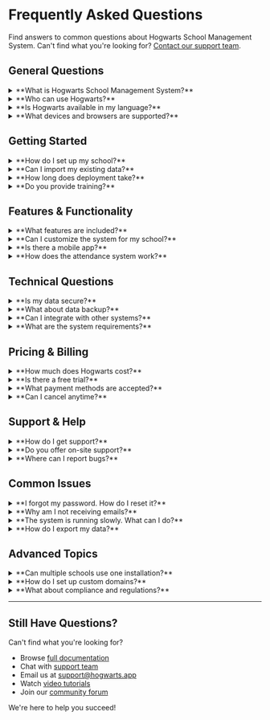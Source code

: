 # Frequently Asked Questions

Find answers to common questions about Hogwarts School Management System. Can't find what you're looking for? [Contact our support team](/docs/support/contact).

## General Questions

<details>
<summary>**What is Hogwarts School Management System?**</summary>

Hogwarts is a comprehensive, cloud-based school management platform designed to streamline educational operations. It provides tools for student management, attendance tracking, examinations, fee collection, library management, and much more. The system supports multiple schools with isolated data (multi-tenant architecture) and is accessible from any device with an internet connection.

</details>

<details>
<summary>**Who can use Hogwarts?**</summary>

Hogwarts is designed for:
- **Schools** - Primary, secondary, and high schools
- **Colleges** - Community colleges and universities
- **Training Institutes** - Vocational and professional training centers
- **Tutoring Centers** - Private tutoring and coaching institutes

The system supports various user roles including administrators, teachers, students, parents, accountants, and support staff.

</details>

<details>
<summary>**Is Hogwarts available in my language?**</summary>

Yes! Hogwarts currently supports:
- **English** (LTR - Left to Right)
- **Arabic** (RTL - Right to Left)

More languages are being added based on user demand. The system automatically detects your preferred language and can be switched at any time from the settings.

</details>

<details>
<summary>**What devices and browsers are supported?**</summary>

Hogwarts works on:
- **Desktop** - Windows, Mac, Linux
- **Mobile** - iOS and Android (responsive web + native apps)
- **Tablets** - iPads and Android tablets

Supported browsers:
- Chrome (recommended)
- Firefox
- Safari
- Edge
- Opera

</details>

## Getting Started

<details>
<summary>**How do I set up my school?**</summary>

Setting up your school is easy:

1. **Sign Up** - Create an admin account at [hogwarts.app/join](https://hogwarts.app/join)
2. **School Setup** - Complete the onboarding wizard with your school details
3. **Configure** - Set up academic year, classes, and subjects
4. **Import Data** - Upload existing student and staff data (CSV/Excel)
5. **Invite Users** - Send invitations to teachers, students, and parents
6. **Go Live** - Start using the system!

The entire process typically takes 2-4 hours.

</details>

<details>
<summary>**Can I import my existing data?**</summary>

Absolutely! Hogwarts supports bulk import from:
- **Excel files** (.xlsx, .xls)
- **CSV files** (.csv)
- **Google Sheets** (via export)

We provide templates for:
- Student information
- Teacher profiles
- Parent details
- Course structure
- Fee structure
- Library catalog

You can also use our API for programmatic data import.

</details>

<details>
<summary>**How long does deployment take?**</summary>

Deployment timelines:
- **Cloud Version** - Instant! Sign up and start immediately
- **Self-Hosted** - 30 minutes to 2 hours depending on your infrastructure
- **Data Migration** - 1-3 days depending on data volume
- **Training** - 1-2 days for complete staff training

Most schools are fully operational within a week.

</details>

<details>
<summary>**Do you provide training?**</summary>

Yes, we offer comprehensive training:
- **Video Tutorials** - Self-paced learning
- **Documentation** - Detailed user guides
- **Live Webinars** - Weekly training sessions
- **On-site Training** - Available for enterprise plans
- **24/7 Support** - Always available to help

All new users get access to our onboarding program.

</details>

## Features & Functionality

<details>
<summary>**What features are included?**</summary>

Core features include:
- Yes Student Information System
- Yes Attendance Management
- Yes Examination System
- Yes Timetable Management
- Yes Fee Collection
- Yes Library Management
- Yes Parent Portal
- Yes SMS/Email Notifications
- Yes Reports & Analytics
- Yes Multi-language Support
- Yes Mobile Apps

[View complete feature list](/docs/features)

</details>

<details>
<summary>**Can I customize the system for my school?**</summary>

Yes, extensive customization options:
- **Branding** - Logo, colors, themes
- **Fields** - Add custom fields to forms
- **Workflows** - Configure approval processes
- **Reports** - Create custom reports
- **Grading** - Define your grading system
- **Notifications** - Customize email/SMS templates
- **Roles** - Create custom user roles
- **Integrations** - Connect third-party services

</details>

<details>
<summary>**Is there a mobile app?**</summary>

Yes! We offer native mobile apps for:
- **iOS** - Available on App Store
- **Android** - Available on Google Play

Features:
- All web features available on mobile
- Push notifications
- Offline access to critical data
- Biometric authentication
- Optimized for mobile screens

Parents, teachers, and students each get tailored mobile experiences.

</details>

<details>
<summary>**How does the attendance system work?**</summary>

Our flexible attendance system supports:
- **Daily Attendance** - Mark once per day
- **Period-wise** - Track for each class period
- **Biometric** - Integration with fingerprint/card readers
- **Geo-location** - Location-based attendance
- **QR Code** - Quick scan attendance
- **Manual** - Traditional roll call

Teachers can mark attendance from any device, and parents receive instant notifications.

</details>

## Technical Questions

<details>
<summary>**Is my data secure?**</summary>

Absolutely! Security measures include:
- **SSL Encryption** - All data transmitted securely
- **Data Encryption** - Sensitive data encrypted at rest
- **Role-based Access** - Granular permissions
- **Audit Logs** - Track all system activities
- **Daily Backups** - Automated backup system
- **Data Centers** - Secure, certified facilities
- **GDPR Compliant** - Privacy by design
- **2FA** - Two-factor authentication available

Your data is yours - export anytime!

</details>

<details>
<summary>**What about data backup?**</summary>

Comprehensive backup strategy:
- **Automated Backups** - Daily at midnight
- **Retention** - 30 days of backups
- **Geographic Redundancy** - Stored in multiple locations
- **Point-in-time Recovery** - Restore to any point
- **Export Options** - Download backups anytime
- **Disaster Recovery** - RPO of 24 hours, RTO of 4 hours

</details>

<details>
<summary>**Can I integrate with other systems?**</summary>

Yes, extensive integration options:
- **API** - RESTful API for custom integrations
- **Webhooks** - Real-time event notifications
- **Google Workspace** - Calendar, Drive, Classroom
- **Microsoft 365** - Teams, Outlook
- **Payment Gateways** - Stripe, PayPal, Razorpay
- **SMS Providers** - Twilio, Nexmo, local providers
- **Accounting** - QuickBooks, Tally
- **LMS** - Moodle, Canvas

[View all integrations](/docs/integrations)

</details>

<details>
<summary>**What are the system requirements?**</summary>

**For Cloud Version:**
- Internet connection (2+ Mbps recommended)
- Modern web browser
- No special hardware required

**For Self-Hosted:**
- Server with 4GB+ RAM
- 50GB+ storage
- PostgreSQL database
- Node.js 18+
- HTTPS certificate

[Detailed requirements](/docs/requirements)

</details>

## Pricing & Billing

<details>
<summary>**How much does Hogwarts cost?**</summary>

We offer flexible pricing:

**Cloud Plans:**
- **Starter** - $99/month (up to 250 students)
- **Professional** - $299/month (up to 1000 students)
- **Enterprise** - Custom pricing (unlimited)

**Self-Hosted:**
- **Community** - Free (open source)
- **Commercial** - $2,999 one-time license

All plans include:
- Unlimited teachers and parents
- All features
- Regular updates
- Email support

[View detailed pricing](/pricing)

</details>

<details>
<summary>**Is there a free trial?**</summary>

Yes! We offer:
- **30-day free trial** - Full features, no credit card required
- **Demo account** - Instant access with sample data
- **Community edition** - Free forever for self-hosting

Start your trial at [hogwarts.app/trial](https://hogwarts.app/trial)

</details>

<details>
<summary>**What payment methods are accepted?**</summary>

We accept:
- **Credit/Debit Cards** - Visa, MasterCard, Amex
- **Bank Transfer** - Wire transfer for annual plans
- **PayPal** - Personal and business accounts
- **Digital Wallets** - Apple Pay, Google Pay
- **Invoicing** - NET 30 for enterprise

Payments are processed securely through Stripe.

</details>

<details>
<summary>**Can I cancel anytime?**</summary>

Yes, absolutely:
- No long-term contracts
- Cancel anytime from dashboard
- Data export available
- Pro-rated refunds for annual plans
- 30-day money-back guarantee

We believe in earning your business every month.

</details>

## Support & Help

<details>
<summary>**How do I get support?**</summary>

Multiple support channels:
- **Email** - support@hogwarts.app (24-48 hour response)
- **Live Chat** - Available 9 AM - 6 PM (Mon-Fri)
- **Phone** - +1-XXX-XXX-XXXX (Business hours)
- **Documentation** - Comprehensive guides
- **Video Tutorials** - Step-by-step walkthroughs
- **Community Forum** - Peer support

Premium plans get priority support.

</details>

<details>
<summary>**Do you offer on-site support?**</summary>

Yes, for enterprise customers:
- **Implementation** - On-site setup assistance
- **Training** - In-person staff training
- **Consultation** - Process optimization
- **Custom Development** - Tailored features

Contact sales for availability in your area.

</details>

<details>
<summary>**Where can I report bugs?**</summary>

Report issues through:
- **In-app** - Help menu → Report Issue
- **GitHub** - [github.com/hogwarts/issues](https://github.com/hogwarts/issues)
- **Email** - bugs@hogwarts.app
- **Support Chat** - Live assistance

Include:
- Steps to reproduce
- Screenshots if possible
- Browser/device info
- Your account details

</details>

## Common Issues

<details>
<summary>**I forgot my password. How do I reset it?**</summary>

To reset your password:
1. Go to the login page
2. Click "Forgot Password?"
3. Enter your email address
4. Check your email for reset link
5. Create a new password
6. Log in with new password

Link expires in 1 hour for security.

</details>

<details>
<summary>**Why am I not receiving emails?**</summary>

Check the following:
1. **Spam folder** - Emails might be filtered
2. **Email address** - Verify it's correct in settings
3. **Notification settings** - Ensure emails are enabled
4. **Whitelist** - Add noreply@hogwarts.app to contacts
5. **School settings** - Admin may have disabled emails

Still not working? Contact support.

</details>

<details>
<summary>**The system is running slowly. What can I do?**</summary>

Try these steps:
1. **Clear browser cache** - Ctrl+Shift+Del
2. **Check internet speed** - Run speed test
3. **Try different browser** - Chrome recommended
4. **Disable extensions** - Ad blockers may interfere
5. **Check status page** - status.hogwarts.app
6. **Reduce data** - Use filters to limit results

If issues persist, contact support.

</details>

<details>
<summary>**How do I export my data?**</summary>

Export data from:
1. **Reports section** - Generate and download reports
2. **Each module** - Look for Export button
3. **Settings** - Bulk export option
4. **API** - Programmatic export

Formats available:
- Excel (.xlsx)
- CSV (.csv)
- PDF (for reports)
- JSON (via API)

</details>

## Advanced Topics

<details>
<summary>**Can multiple schools use one installation?**</summary>

Yes! Multi-tenant architecture supports:
- Unlimited schools
- Complete data isolation
- Custom subdomain per school
- Centralized management
- Individual branding
- Separate billing

Perfect for school chains or districts.

</details>

<details>
<summary>**How do I set up custom domains?**</summary>

To use your own domain:
1. Add domain in Settings → Domain
2. Update DNS records (CNAME)
3. Verify domain ownership
4. SSL certificate auto-generated
5. Configure subdomain structure

Example: school.yourdomain.com

[Detailed guide](/docs/deployment/domain)

</details>

<details>
<summary>**What about compliance and regulations?**</summary>

We ensure compliance with:
- **GDPR** - EU data protection
- **COPPA** - Children's privacy (US)
- **FERPA** - Educational records (US)
- **Local regulations** - Country-specific requirements

Features:
- Data retention policies
- Right to deletion
- Data portability
- Consent management
- Audit trails

</details>

---

## Still Have Questions?

Can't find what you're looking for?

- Browse [full documentation](/docs)
- Chat with [support team](/docs/support/contact)
- Email us at support@hogwarts.app
- Watch [video tutorials](/docs/support/videos)
- Join our [community forum](https://forum.hogwarts.app)

We're here to help you succeed!